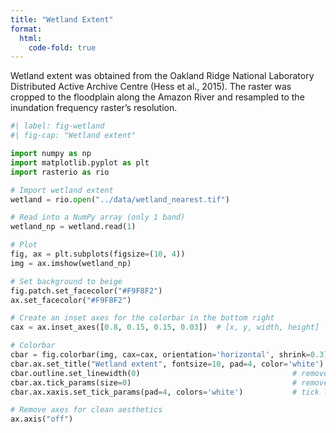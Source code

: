 ```yaml
---
title: "Wetland Extent"
format:
  html:
    code-fold: true
---
```


Wetland extent was obtained from the Oakland Ridge National Laboratory Distributed Active Archive Centre (Hess et al., 2015).
The raster was cropped to the floodplain along the Amazon River and resampled to the inundation frequency raster's resolution. 

```python
#| label: fig-wetland
#| fig-cap: "Wetland extent"

import numpy as np
import matplotlib.pyplot as plt
import rasterio as rio

# Import wetland extent
wetland = rio.open("../data/wetland_nearest.tif")

# Read into a NumPy array (only 1 band)
wetland_np = wetland.read(1)

# Plot
fig, ax = plt.subplots(figsize=(10, 4))
img = ax.imshow(wetland_np)

# Set background to beige
fig.patch.set_facecolor("#F9F8F2")
ax.set_facecolor("#F9F8F2")

# Create an inset axes for the colorbar in the bottom right
cax = ax.inset_axes([0.8, 0.15, 0.15, 0.03])  # [x, y, width, height]

# Colorbar
cbar = fig.colorbar(img, cax=cax, orientation='horizontal', shrink=0.3)
cbar.ax.set_title("Wetland extent", fontsize=10, pad=4, color='white') # title
cbar.outline.set_linewidth(0)                                  # remove black outline
cbar.ax.tick_params(size=0)                                    # remove ticks
cbar.ax.xaxis.set_tick_params(pad=4, colors='white')           # tick labels

# Remove axes for clean aesthetics
ax.axis("off")
```